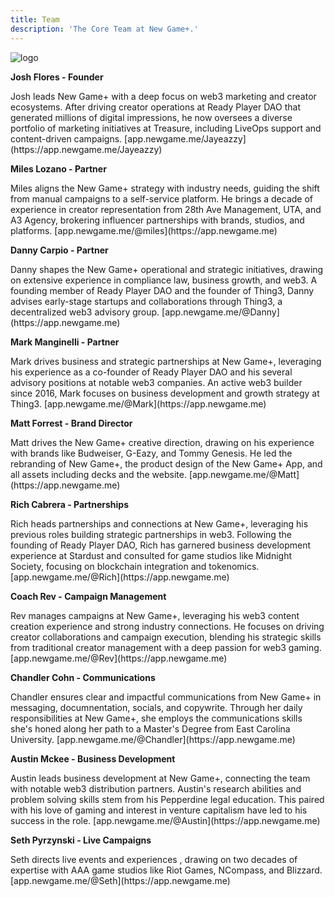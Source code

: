 ```yaml
---
title: Team
description: 'The Core Team at New Game+.'
---
```


<img alt="logo" classname="block" src="/images/logomark-splash.svg" />

**Josh Flores - Founder**

<Expandable title="Bio">
  Josh leads New Game+ with a deep focus on web3 marketing and creator ecosystems. After driving creator operations at Ready Player DAO that generated millions of digital impressions, he now oversees a diverse portfolio of marketing initiatives at Treasure, including LiveOps support and content-driven campaigns.

  <ResponseField name="New Game+ Profile:">
    [app.newgame.me/Jayeazzy](https://app.newgame.me/Jayeazzy)
  </ResponseField>
</Expandable>

**Miles Lozano - Partner**

<Expandable title="Bio">
  Miles aligns the New Game+ strategy with industry needs, guiding the shift from manual campaigns to a self-service platform. He brings a decade of experience in creator representation from 28th Ave Management, UTA, and A3 Agency, brokering influencer partnerships with brands, studios, and platforms.

  <ResponseField name="New Game+ Profile:">
    [app.newgame.me/@miles](https://app.newgame.me)
  </ResponseField>
</Expandable>

**Danny Carpio - Partner**

<Expandable title="Bio">
  Danny shapes the New Game+ operational and strategic initiatives, drawing on extensive experience in compliance law, business growth, and web3. A founding member of Ready Player DAO and the founder of Thing3, Danny advises early-stage startups and collaborations through Thing3, a decentralized web3 advisory group.

  <ResponseField name="New Game+ Profile:">
    [app.newgame.me/@Danny](https://app.newgame.me)
  </ResponseField>
</Expandable>

**Mark Manginelli - Partner**

<Expandable title="Bio">
  Mark drives business and strategic partnerships at New Game+, leveraging his experience as a co-founder of Ready Player DAO and his several advisory positions at notable web3 companies. An active web3 builder since 2016, Mark focuses on business development and growth strategy at Thing3.

  <ResponseField name="New Game+ Profile:">
    [app.newgame.me/@Mark](https://app.newgame.me)
  </ResponseField>
</Expandable>

**Matt Forrest - Brand Director**

<Expandable title="Bio">
  Matt drives the New Game+ creative direction, drawing on his experience with brands like Budweiser, G-Eazy, and Tommy Genesis. He led the rebranding of New Game+, the product design of the New Game+ App, and all assets including decks and the website.

  <ResponseField name="New Game+ Profile:">
    [app.newgame.me/@Matt](https://app.newgame.me)
  </ResponseField>
</Expandable>

**Rich Cabrera - Partnerships**

<Expandable title="Bio">
  Rich heads partnerships and connections at New Game+, leveraging his previous roles building strategic partnerships in web3. Following the founding of Ready Player DAO, Rich has garnered business development experience at Stardust and consulted for game studios like Midnight Society, focusing on blockchain integration and tokenomics.

  <ResponseField name="New Game+ Profile:">
    [app.newgame.me/@Rich](https://app.newgame.me)
  </ResponseField>
</Expandable>

**Coach Rev - Campaign Management**

<Expandable title="Bio">
Rev manages campaigns at New Game+, leveraging his web3 content creation experience and strong industry connections. He focuses on driving creator collaborations and campaign execution, blending his strategic skills from traditional creator management with a deep passion for web3 gaming.

  <ResponseField name="New Game+ Profile:">
    [app.newgame.me/@Rev](https://app.newgame.me)
  </ResponseField>
</Expandable>

**Chandler Cohn - Communications**

<Expandable title="Bio">
Chandler ensures clear and impactful communications from New Game+ in messaging, documnentation, socials, and copywrite. Through her daily responsibilities at New Game+, she employs the communications skills she's honed along her path to a Master's Degree from East Carolina University.

  <ResponseField name="New Game+ Profile:">
    [app.newgame.me/@Chandler](https://app.newgame.me)
  </ResponseField>
</Expandable>


**Austin Mckee - Business Development**

<Expandable title="Bio">
Austin leads business development at New Game+, connecting the team with notable web3 distribution partners. Austin's research abilities and problem solving skills stem from his Pepperdine legal education. This paired with his love of gaming and interest in venture capitalism have led to his success in the role. 
  
  <ResponseField name="New Game+ Profile:">
    [app.newgame.me/@Austin](https://app.newgame.me)
  </ResponseField>
</Expandable>

**Seth Pyrzynski - Live Campaigns**

<Expandable title="Bio">
Seth directs live events and experiences , drawing on two decades of expertise with AAA game studios like Riot Games, NCompass, and Blizzard.
  
  <ResponseField name="New Game+ Profile:">
    [app.newgame.me/@Seth](https://app.newgame.me)
  </ResponseField>
</Expandable>